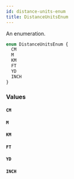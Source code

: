 ```yaml
---
id: distance-units-enum
title: DistanceUnitsEnum
---
```


An enumeration.

```graphql
enum DistanceUnitsEnum {
  CM
  M
  KM
  FT
  YD
  INCH
}
```

### Values

#### `CM`

#### `M`

#### `KM`

#### `FT`

#### `YD`

#### `INCH`
